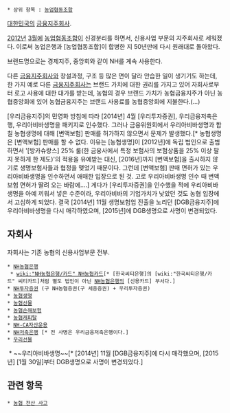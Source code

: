  * 상위 항목 : [[농업협동조합]]

[[대한민국]]의 [[금융지주회사]].

[[2012년]] [[3월]]에 [[농업협동조합]]이 신경분리를 하면서, 신용사업 부문의 지주회사로 세워졌다. 이로써 농업은행과 [농업협동조합]이 합병한 지 50년만에 다시 원래대로 돌아왔다.

브랜드명으로는 경제지주, 중앙회와 같이 NH를 계속 사용한다.

다른 [[금융지주회사]]와 창설과정, 구조 등 많은 면이 달라 안습한 일이 생기기도 하는데, 한 가지 예로 다른 [[금융지주회사]]는 브랜드 가치에 대한 권리를 가지고 있어 자회사로부터 로고 사용에 대한 대가를 받는데, 농협의 경우 브랜드 가치가 농협금융지주가 아닌 농협중앙회에 있어 농협금융지주는 브랜드 사용료를 농협중앙회에 지불한다.(...)

[우리금융지주]의 민영화 방침에 따라 [2014년] 4월 [우리투자증권], 우리금융저축은행, 우리아비바생명을 패키지로 인수했다. 그러나 금융위원회에서 우리아비바생명과 합칠 농협생명에 대해 [변액보험] 판매를 허가하지 않으면서 문제가 발생했다.[* 농협생명은 [변액보험] 판매를 할 수 없다. 이유는 [농협생명]이 [2012년]에 독립 법인으로 출범하면서 '[방카슈랑스] 25% 룰(한 금융사에서 특정 보험사의 보험상품을 25% 이상 팔지 못하게 한 제도)'의 적용을 유예받는 대신, [2016년]까지 [변액보험]을 출시하지 않기로 생명보험사들과 협정을 맺었기 때문이다. 그런데 [변액보험] 판매 면허가 있는 우리아비바생명을 인수하면서 애매한 입장으로 된 것. 고로 우리아비바생명 인수 때 변액보험 면허가 딸려 오는 바람에....] 게다가 [우리투자증권]을 인수했을 적에 우리아비바생명을 아예 끼워서 넣은 수준이라, 우리아비바의 기업가치가 낮았던 것도 농협 입장에서 고심하게 되었다. 결국 [2014년] 11월 생명보험업 진출을 노리던 [DGB금융지주]에 우리아비바생명을 다시 매각하였으며, [2015년]에 DGB생명으로 사명이 변경되었다.

== 자회사 ==
자회사는 기존 농협의 신용사업부문 전부.

 * [[NH농협은행]]
  * [[wiki:"NH농협은행/카드" NH농협카드]][* [한국씨티은행]의 [wiki:"한국씨티은행/카드" 씨티카드]처럼 별도 법인이 아닌 [[NH농협은행]]의 [신용카드] 부서다.]
 * [[NH투자증권]] (구 NH농협증권(구 세종증권) + 우리투자증권)
 * [[농협생명]]
 * [[농협선물]]
 * [[농협손해보험]]
 * [[농협캐피탈]]
 * [[NH-CA자산운용]]
 * [[NH저축은행]] [* 전 사명은 우리금융저축은행이다.]
 * [[우리선물]]
 * ~~우리아비바생명~~[* [2014년] 11월 [DGB금융지주]에 다시 매각했으며, [2015년] [1월 30일]부터 DGB생명으로 사명이 변경되었다.]

== 관련 항목 ==
 * [[농협 전산 사고]]
